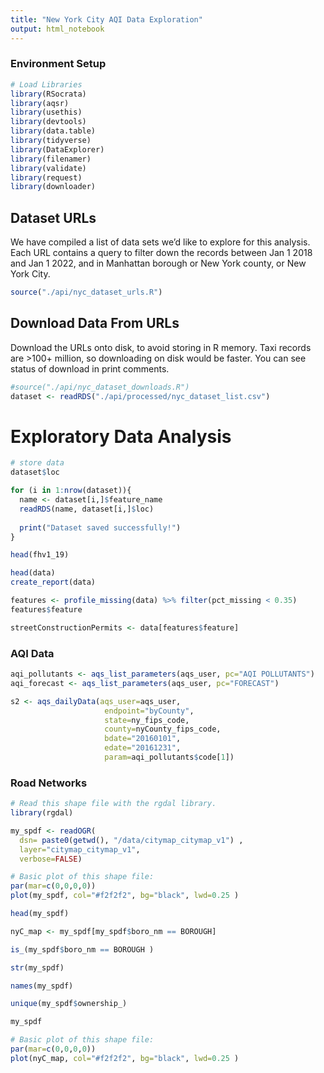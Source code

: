 ```yaml
---
title: "New York City AQI Data Exploration"
output: html_notebook
---
```


### Environment Setup

```r
# Load Libraries
library(RSocrata)
library(aqsr)
library(usethis)
library(devtools)
library(data.table)
library(tidyverse)
library(DataExplorer)
library(filenamer)
library(validate)
library(request)
library(downloader)
```

## Dataset URLs

We have compiled a list of data sets we'd like to explore for this analysis. Each URL contains a query to filter down the records between Jan 1 2018 and Jan 1 2022, and in Manhattan borough or New York county, or New York City.

```r
source("./api/nyc_dataset_urls.R")
```

## Download Data From URLs

Download the URLs onto disk, to avoid storing in R memory. Taxi records are >100+ million, so downloading on disk would be faster. You can see status of download in print comments.

```r
#source("./api/nyc_dataset_downloads.R")
dataset <- readRDS("./api/processed/nyc_dataset_list.csv")
```

# Exploratory Data Analysis

```r
# store data
dataset$loc

for (i in 1:nrow(dataset)){
  name <- dataset[i,]$feature_name
  readRDS(name, dataset[i,]$loc)
  
  print("Dataset saved successfully!")
}
```

```r
head(fhv1_19)
```

```r
head(data)
create_report(data)
```

```r
features <- profile_missing(data) %>% filter(pct_missing < 0.35)
features$feature
```

```r
streetConstructionPermits <- data[features$feature]
```

### AQI Data
```r
aqi_pollutants <- aqs_list_parameters(aqs_user, pc="AQI POLLUTANTS")
aqi_forecast <- aqs_list_parameters(aqs_user, pc="FORECAST")
```

```r
s2 <- aqs_dailyData(aqs_user=aqs_user,
                     endpoint="byCounty",
                     state=ny_fips_code,
                     county=nyCounty_fips_code,
                     bdate="20160101",
                     edate="20161231",
                     param=aqi_pollutants$code[1])
```

### Road Networks 
```r
# Read this shape file with the rgdal library. 
library(rgdal)

my_spdf <- readOGR( 
  dsn= paste0(getwd(), "/data/citymap_citymap_v1") , 
  layer="citymap_citymap_v1",
  verbose=FALSE)
```

```r
# Basic plot of this shape file:
par(mar=c(0,0,0,0))
plot(my_spdf, col="#f2f2f2", bg="black", lwd=0.25 )
```

```r
head(my_spdf)
```

```r
nyC_map <- my_spdf[my_spdf$boro_nm == BOROUGH]

is_(my_spdf$boro_nm == BOROUGH )

str(my_spdf)

names(my_spdf)

unique(my_spdf$ownership_)

my_spdf
```


```r
# Basic plot of this shape file:
par(mar=c(0,0,0,0))
plot(nyC_map, col="#f2f2f2", bg="black", lwd=0.25 )
```
